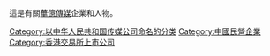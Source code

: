這是有關[[華億傳媒|華億傳媒]]企業和人物。

[[Category:以中华人民共和国传媒公司命名的分类|Category:以中华人民共和国传媒公司命名的分类]]
[[Category:中國民營企業|Category:中國民營企業]]
[[Category:香港交易所上市公司|Category:香港交易所上市公司]]